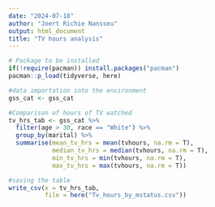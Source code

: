 ```yaml
---
date: "2024-07-18"
author: "Joert Richie Nansseu"
output: html_document
title: "TV hours analysis"
---
```


```r
# Package to be installed
if(!require(pacman)) install.packages("pacman")
pacman::p_load(tidyverse, here)

#data importation into the environment
gss_cat <- gss_cat

```

```r
#Comparison of hours of TV watched
tv_hrs_tab <- gss_cat %>% 
  filter(age > 30, race == "White") %>% 
  group_by(marital) %>% 
  summarise(mean_tv_hrs = mean(tvhours, na.rm = T),
            median_tv_hrs = median(tvhours, na.rm = T),
            min_tv_hrs = min(tvhours, na.rm = T),
            max_tv_hrs = max(tvhours, na.rm = T))

#saving the table
write_csv(x = tv_hrs_tab,
          file = here("Tv_hours_by_mstatus.csv"))
```

